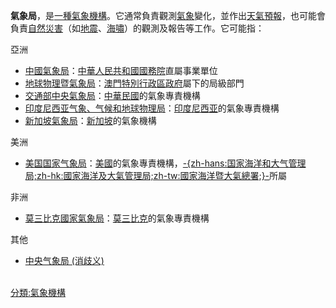'''氣象局'''，是[[氣象台|一種氣象機構]]。它通常負責觀測[[氣象|氣象]]變化，並作出[[天氣預報|天氣預報]]，也可能會負責[[自然災害|自然災害]]（如[[地震|地震]]、[[海嘯|海嘯]]）的觀測及報告等工作。它可能指：

;亞洲
*[[中國氣象局|中國氣象局]]：[[中華人民共和國國務院|中華人民共和國國務院]]直屬事業單位
*[[地球物理暨氣象局|地球物理暨氣象局]]：[[澳門特別行政區政府|澳門特別行政區政府]]屬下的局級部門
*[[交通部中央氣象局|交通部中央氣象局]]：[[中華民國|中華民國]]的氣象專責機構
*[[印度尼西亚气象、气候和地球物理局|印度尼西亚气象、气候和地球物理局]]：[[印度尼西亚|印度尼西亚]]的氣象專責機構
*[[新加坡氣象局|新加坡氣象局]]：[[新加坡|新加坡]]的氣象機構
;美洲
*[[美国国家气象局|美国国家气象局]]：[[美國|美國]]的氣象專責機構，[[美國國家海洋和大氣管理局|-{zh-hans:国家海洋和大气管理局;zh-hk:國家海洋及大氣管理局;zh-tw:國家海洋暨大氣總署;}-]]所屬
;非洲
*[[莫三比克國家氣象局|莫三比克國家氣象局]]：[[莫三比克|莫三比克]]的氣象專責機構
;其他
*[[中央气象局_(消歧义)|中央气象局 (消歧义)]]
<br />
{{Disambig|cat=组织机构消歧义}}
[[分類:氣象機構|分類:氣象機構]]